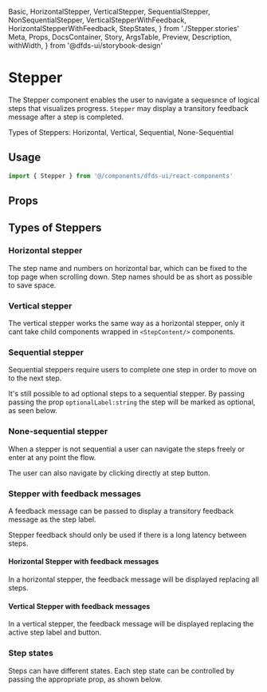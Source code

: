  Basic,
  HorizontalStepper,
  VerticalStepper,
  SequentialStepper,
  NonSequentialStepper,
  VerticalStepperWithFeedback,
  HorizontalStepperWithFeedback,
  StepStates,
} from './Stepper.stories'
  Meta,
  Props,
  DocsContainer,
  Story,
  ArgsTable,
  Preview,
  Description,
  withWidth,
} from '@dfds-ui/storybook-design'

<Meta title="Hydro UI/Stepper/Stepper" component={Stepper} />

# Stepper

The Stepper component enables the user to navigate a sequesnce of logical steps that visualizes progress. `Stepper` may display a transitory feedback message after a step is completed.

Types of Steppers: Horizontal, Vertical, Sequential, None-Sequential

<Description of={Stepper} />

## Usage

```jsx
import { Stepper } from '@/components/dfds-ui/react-components'
```

## Props

<ArgsTable of={Stepper} />

## Types of Steppers

### Horizontal stepper

The step name and numbers on horizontal bar, which can be fixed to the top page when scrolling down.
Step names should be as short as possible to save space.

<Preview gray>
  <Story story={HorizontalStepper} />
</Preview>

### Vertical stepper

The vertical stepper works the same way as a horizontal stepper, only it cant take child components wrapped in `<StepContent/>` components.

<Preview gray>
  <Story story={VerticalStepper} />
</Preview>

### Sequential stepper

Sequential steppers require users to complete one step in order to move on to the next step.

It's still possible to ad optional steps to a sequential stepper. By passing passing the prop `optionalLabel:string` the step will be marked as optional, as seen below.

<Preview gray>
  <Story story={SequentialStepper} />
</Preview>

### None-sequential stepper

When a stepper is not sequential a user can navigate the steps freely or enter at any point the flow.

The user can also navigate by clicking directly at step button.

<Preview gray>
  <Story story={NonSequentialStepper} />
</Preview>

### Stepper with feedback messages

A feedback message can be passed to display a transitory feedback message as the step label.

Stepper feedback should only be used if there is a long latency between steps.

#### Horizontal Stepper with feedback messages

In a horizontal stepper, the feedback message will be displayed replacing all steps.

<Preview gray>
  <Story story={HorizontalStepperWithFeedback} />
</Preview>

#### Vertical Stepper with feedback messages

In a vertical stepper, the feedback message will be displayed replacing the active step label and button.

<Preview gray>
  <Story story={VerticalStepperWithFeedback} />
</Preview>

### Step states

Steps can have different states. Each step state can be controlled by passing the appropriate prop, as shown below.

<Preview gray>
  <Story story={StepStates} />
</Preview>
